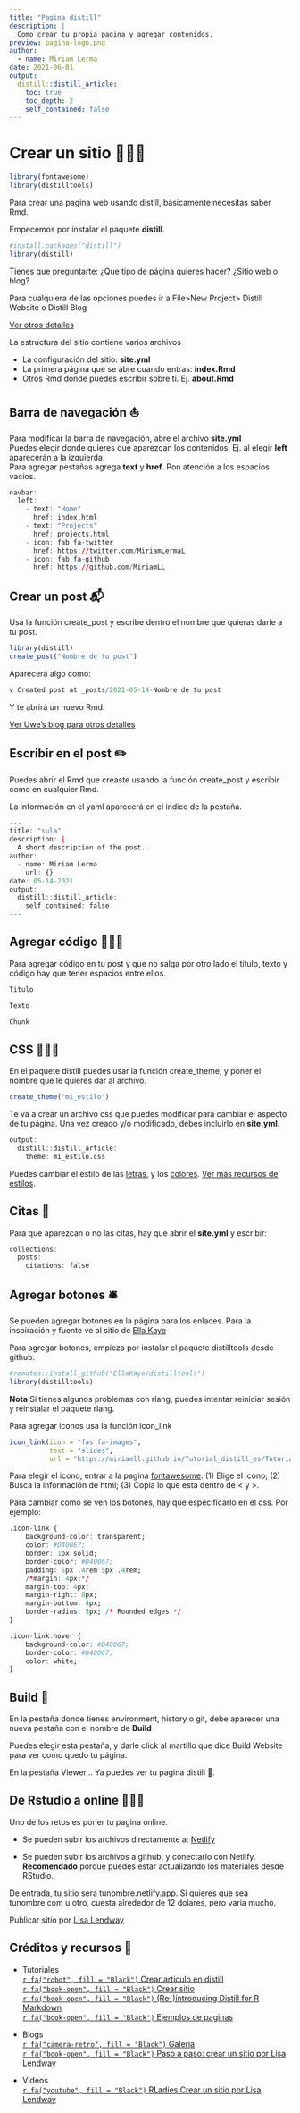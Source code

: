```yaml
---
title: "Pagina distill"
description: |
  Como crear tu propia pagina y agregar contenidos. 
preview: pagina-logo.png
author:
  - name: Miriam Lerma
date: 2021-06-01
output:
  distill::distill_article:
    toc: true
    toc_depth: 2
    self_contained: false
---
```



# Crear un sitio 👩🏽‍💻

```r
library(fontawesome)
library(distilltools)
```

Para crear una pagina web usando distill, básicamente necesitas saber Rmd.

Empecemos por instalar el paquete **distill**.

```r
#install.packages("distill")
library(distill)
```

Tienes que preguntarte: ¿Que tipo de página quieres hacer? ¿Sitio web o blog?

Para cualquiera de las opciones puedes ir a File>New Project> Distill Website o Distill Blog

[Ver otros detalles]('https://rstudio.github.io/distill/images/create-website.png')

La estructura del sitio contiene varios archivos

- La configuración del sitio: **site.yml**
- La primera página que se abre cuando entras: **index.Rmd**
- Otros Rmd donde puedes escribir sobre tí. Ej. **about.Rmd**

## Barra de navegación ⛵

Para modificar la barra de navegación, abre el archivo **site.yml** <br>
Puedes elegir donde quieres que aparezcan los contenidos. Ej. al elegir **left** aparecerán a la izquierda.  
Para agregar pestañas agrega **text** y **href**. Pon atención a los espacios vacios. <br>

```r
navbar:
  left: 
    - text: "Home"
      href: index.html
    - text: "Projects" 
      href: projects.html
    - icon: fab fa-twitter
      href: https://twitter.com/MiriamLermaL
    - icon: fab fa-github
      href: https://github.com/MiriamLL

```

## Crear un post 📬

Usa la función create_post y escribe dentro el nombre que quieras darle a tu post. 

```r
library(distill)
create_post("Nombre de tu post")
```

Aparecerá algo como:

```r
v Created post at _posts/2021-05-14-Nombre de tu post
```

Y te abrirá un nuevo Rmd.

[Ver Uwe's blog para otros detalles](http://uwesterr.de/posts/2020-01-17-create-a-blog-with-distill/)

## Escribir en el post ✏️

Puedes abrir el Rmd que creaste usando la función create_post y escribir como en cualquier Rmd.

La información en el yaml aparecerá en el indice de la pestaña.

```r
---
title: "sula"
description: |
  A short description of the post.
author:
  - name: Miriam Lerma
    url: {}
date: 05-14-2021
output:
  distill::distill_article:
    self_contained: false
---
```

## Agregar código 👩🏽‍💻

Para agregar código en tu post y que no salga por otro lado el titulo, texto y código hay que tener espacios entre ellos.

```r
Titulo

Texto

Chunk

```

## CSS 👩🏽‍🎨

En el paquete distill puedes usar la función create_theme, y poner el nombre que le quieres dar al archivo.

```r
create_theme("mi_estilo")
```

Te va a crear un archivo css que puedes modificar para cambiar el aspecto de tu página.
Una vez creado y/o modificado, debes incluirlo en **site.yml**.

```r
output: 
  distill::distill_article:
    theme: mi_estilo.css
```

Puedes cambiar el estilo de las [letras](https://miriamll.github.io/Curso_CIAD/Xaringan-Parte2#17), y los [colores](https://miriamll.github.io/Curso_CIAD/Xaringan-Parte2#16). [Ver más recursos de estilos](https://rstudio.github.io/distill/website.html#custom-style). 


## Citas 🌹

Para que aparezcan o no las citas, hay que abrir el **site.yml** y escribir:

```r
collections:
  posts:
    citations: false
```

## Agregar botones 🛎️

Se pueden agregar botones en la página para los enlaces. Para la inspiración y fuente ve al sitio de [Ella Kaye](https://ellakaye.github.io/distilltools/)

Para agregar botones, empieza por instalar el paquete distilltools desde github.

```r
#remotes::install_github("EllaKaye/distilltools")
library(distilltools)
```

**Nota** Si tienes algunos problemas con rlang, puedes intentar reiniciar sesión y reinstalar el paquete rlang.


Para agregar iconos usa la función icon_link

```r
icon_link(icon = "fas fa-images",
          text = "slides",
          url = "https://miriamll.github.io/Tutorial_distill_es/TutorialPaginaDistill")
```

Para elegir el icono, entrar a la pagina [fontawesome](https://fontawesome.com/icons/download?style=solid): (1) Elige el icono; (2) Busca la información de html; (3) Copia lo que esta dentro de < y >.

Para cambiar como se ven los botones, hay que especificarlo en el css. Por ejemplo:

```r
.icon-link {
    background-color: transparent;
    color: #D40067;
    border: 1px solid;
    border-color: #D40067;
    padding: 5px .4rem 5px .4rem;
    /*margin: 4px;*/
    margin-top: 4px;
    margin-right: 8px;
    margin-bottom: 4px;
    border-radius: 5px; /* Rounded edges */
}

.icon-link:hover {
    background-color: #D40067;
    border-color: #D40067;
    color: white;
}
```

## Build 🔨

En la pestaña donde tienes environment, history o git, debe aparecer una nueva pestaña con el nombre de **Build**

Puedes elegir esta pestaña, y darle click al martillo que dice Build Website para ver como quedo tu página. 

En la pestaña Viewer... Ya puedes ver tu pagina distill 🥳.

## De Rstudio a online 👩🏽‍🚀

Uno de los retos es poner tu pagina online. 

- Se pueden subir los archivos directamente a:
 [Netlify](https://www.netlify.com/)

- Se pueden subir los archivos a github, y conectarlo con Netlify.  
**Recomendado** porque puedes estar actualizando los materiales desde RStudio.  

De entrada, tu sitio sera tunombre.netlify.app. Si quieres que sea tunombre.com u otro, cuesta alrededor de 12 dolares, pero varia mucho. 


Publicar sitio por [Lisa Lendway](https://lisalendway.netlify.app/posts/2020-12-09-buildingdistill/?utm_source=dlvr.it&utm_medium=facebook)

## Créditos y recursos 🚀

- Tutoriales<br>
[`r fa("robot", fill = "Black")` Crear articulo en distill](https://rstudio.github.io/distill/)<br>
[`r fa("book-open", fill = "Black")` Crear sitio](https://rstudio.github.io/distill/website.html)<br>
[`r fa("book-open", fill = "Black")` (Re-)introducing Distill for R Markdown](https://blog.rstudio.com/2020/12/07/distill/)<br>
[`r fa("book-open", fill = "Black")` Ejemplos de paginas](https://pkgs.rstudio.com/distill/articles/examples.html)<br>

- Blogs<br>
[`r fa("camera-retro", fill = "Black")` Galeria](https://jhelvy.github.io/distillery/tips_and_tricks.html )<br>
[`r fa("book-open", fill = "Black")` Paso a paso: crear un sitio por Lisa Lendway](https://lisalendway.netlify.app/posts/2020-12-09-buildingdistill/?utm_source=dlvr.it&utm_medium=facebook)

- Videos<br>
[`r fa("youtube", fill = "Black")` RLadies Crear un sitio por Lisa Lendway](https://www.youtube.com/watch?v=Fm3bsYCilEU)<br>